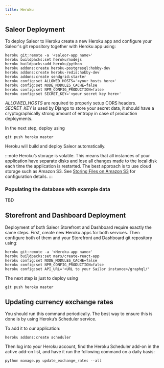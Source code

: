 ```yaml
---
title: Heroku
---
```


## Saleor Deployment
To deploy Saleor to Heroku create a new Heroku app and configure your Saleor's git repository together with Heroku app using:

```shell
heroku git:remote -a '<saleor-app name>'
heroku buildpacks:set heroku/nodejs
heroku buildpacks:add heroku/python
heroku addons:create heroku-postgresql:hobby-dev
heroku addons:create heroku-redis:hobby-dev
heroku addons:create sendgrid:starter
heroku config:set ALLOWED_HOSTS='<your hosts here>'
heroku config:set NODE_MODULES_CACHE=false
heroku config:set NPM_CONFIG_PRODUCTION=false
heroku config:set SECRET_KEY='<your secret key here>'
```
*ALLOWED_HOSTS* are required to properly setup CORS headers.
*SECRET_KEY* is used by Django to store your secret data, it should have a cryptographically strong amount of entropy in case of production deployments.

In the next step, deploy using
```
git push heroku master
```
Heroku will build and deploy Saleor automatically.

:::note
Heroku’s storage is volatile. This means that all instances of your application have separate disks and lose all changes made to the local disk each time the application is restarted. The best approach is to use cloud storage such as Amazon S3. See [Storing Files on Amazon S3](s3.md) for configuration details.
:::

### Populating the database with example data
TBD

## Storefront and Dashboard Deployment
Deployment of both Saleor Storefront and Dashboard require exactly the same steps. First, create new Heroku apps for both services. Then configure both of them and your Storefront and Dashboard git repository using:
```
heroku git:remote -a '<Heroku-app name>'
heroku buildpacks:set mars/create-react-app
heroku config:set NODE_MODULES_CACHE=false
heroku config:set NPM_CONFIG_PRODUCTION=false
heroku config:set API_URL='<URL to your Sailor instance>/graphql/'
```
The next step is just to deploy using
```
git push heroku master
```

## Updating currency exchange rates

You should run this command periodically. The best way to ensure this is done is by using Heroku’s Scheduler service. 

To add it to our application:

```shell
heroku addons:create scheduler
```

Then log into your Heroku account, find the Heroku Scheduler add-on in the active add-on list, and have it run the following command on a daily basis:

```shell
python manage.py update_exchange_rates --all
```
